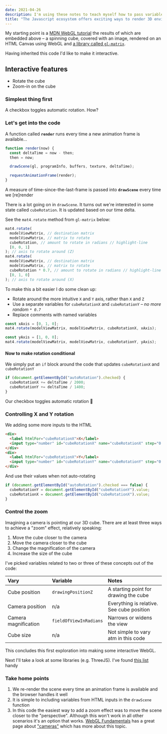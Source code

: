 ```yaml
---
date: 2021-04-26
description: I'm using these notes to teach myself how to pass variables into a WebGL 3D rendering. First up, rotation and lighting
title: "The Javascript ecosystem offers exciting ways to render 3D environments. I've wanted to look into this area for some time. Here I take my first steps with WebGL, build a UI with basic controls and use them to interact with a 3D scene"
---
```


<EmbedFrame src="/embeds/3d-web-gl-first-steps-variables/simple-spinning-cube/" />

My starting point is a [MDN WebGL tutorial](https://developer.mozilla.org/en-US/docs/Web/API/WebGL_API/Tutorial) the results of which are embedded above – a spinning cube, covered with an image, rendered on an HTML Canvas using WebGL and [a library called `gl-matrix`](https://github.com/toji/gl-matrix).

Having inherited this code I'd like to make it interactive.

## Interactive features

- Rotate the cube
- Zoom-in on the cube

### Simplest thing first

<EmbedFrame src="/embeds/3d-web-gl-first-steps-variables/pause-spinning-cube/" />

A checkbox toggles automatic rotation. How?

### Let's get into the code

A function called **`render`** runs every time a new animation frame is available...

```js
function render(now) {
  const deltaTime = now - then;
  then = now;

  drawScene(gl, programInfo, buffers, texture, deltaTime);

  requestAnimationFrame(render);
}
```

A measure of time-since-the-last-frame is passed into **`drawScene`** every time we [re]render

There is a lot going on in `drawScene`. It turns out we're interested in some state called `cubeRotation`. It is updated based on our time delta.

See the `mat4.rotate` method from `gl-matrix` below:

```js
mat4.rotate(
  modelViewMatrix, // destination matrix
  modelViewMatrix, // matrix to rotate
  cubeRotation, // amount to rotate in radians // highlight-line
  [0, 0, 1]
); // axis to rotate around (Z)
mat4.rotate(
  modelViewMatrix, // destination matrix
  modelViewMatrix, // matrix to rotate
  cubeRotation * 0.7, // amount to rotate in radians // highlight-line
  [0, 1, 0]
); // axis to rotate around (X)
```

To make this a bit easier I do some clean up:

- Rotate around the more intuitive `X` and `Y` axis, rather than `X` and `Z`
- Use a separate variables for `cubeRotationX` and `cubeRotationY` – _no more random `* 0.7`_
- Replace comments with named variables

```js
const xAxis = [0, 1, 0];
mat4.rotate(modelViewMatrix, modelViewMatrix, cubeRotationX, xAxis);

const yAxis = [1, 0, 0];
mat4.rotate(modelViewMatrix, modelViewMatrix, cubeRotationY, yAxis);
```

#### Now to make rotation conditional

We simply put an `if` block around the code that updates `cubeRotationX` and `cubeRotationY`

```js
if (document.getElementById("autoRotation").checked) {
  cubeRotationX += deltaTime / 2000;
  cubeRotationY += deltaTime / 1400;
}
```

Our checkbox toggles automatic rotation 🎉

### Controlling X and Y rotation

<EmbedFrame src="/embeds/3d-web-gl-first-steps-variables/control-spinning-cube/" />

We adding some more inputs to the HTML

```html
<div>
  <label htmlFor="cubeRotationX">X</label>
  <input type="number" id="cubeRotationX" name="cubeRotationX" step="0.05" />
</div>
<div>
  <label htmlFor="cubeRotationX">Y</label>
  <input type="number" id="cubeRotationY" name="cubeRotationY" step="0.05" />
</div>
```

And use their values when not auto-rotating

```js
if (document.getElementById("autoRotation").checked === false) {
  cubeRotationY = document.getElementById("cubeRotationY").value;
  cubeRotationX = document.getElementById("cubeRotationX").value;
}
```

### Control the zoom

Imagining a camera is pointing at our 3D cube. There are at least three ways to achieve a "zoom" effect, relatively speaking:

1. Move the cube closer to the camera
1. Move the camera closer to the cube
1. Change the magnification of the camera
1. Increase the size of the cube

<EmbedFrame src="/embeds/3d-web-gl-first-steps-variables/zoom-spinning-cube/" />

I've picked variables related to two or three of these concepts out of the code:

| Vary                 | Variable               | Notes                                     |
| :------------------- | :--------------------- | :---------------------------------------- |
| Cube position        | `drawingPositionZ`     | A starting point for drawing the cube     |
| Camera position      | n/a                    | Everything is relative. See cube position |
| Camera magnification | `fieldOfViewInRadians` | Narrows or widens the view                |
| Cube size            | n/a                    | Not simple to vary atm in this code       |

This concludes this first exploration into making some interactive WebGL.

Next I'll take a look at some libraries (e.g. ThreeJS). I've found [this list](https://medevel.com/16-webgl-opensource-frameworks/#7-webglstudio-js-litescene-js-open-source-web-3d-graphic-editor-creator) handy

### Take home points

1. We re-render the scene every time an animation frame is available and the browser handles it well
1. It is simple to including variables from HTML inputs in the `drawScene` function
1. In this code the easiest way to add a zoom effect was to move the scene closer to the "perspective". Although this won't work in all other scenarios it's an option that works.
   [WebGL Fundamentals](https://webglfundamentals.org) has a great page about ["cameras"](https://webglfundamentals.org/webgl/lessons/webgl-3d-camera.html) which has more about this topic. 
